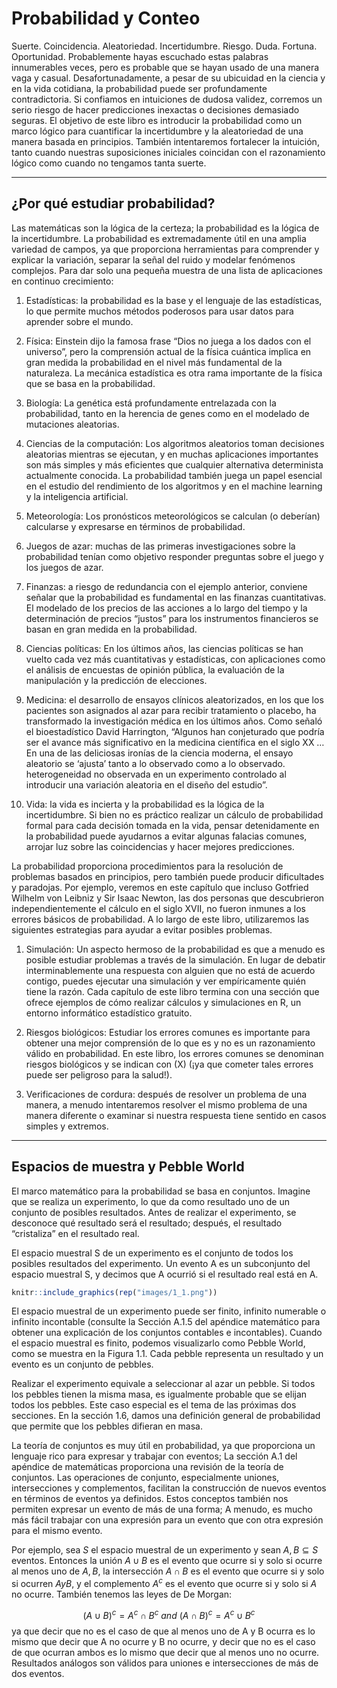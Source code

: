 
# Probabilidad y Conteo

Suerte. Coincidencia. Aleatoriedad. Incertidumbre. Riesgo. Duda. Fortuna. Oportunidad.
Probablemente hayas escuchado estas palabras innumerables veces, pero es probable que se hayan usado de una manera vaga y casual. Desafortunadamente, a pesar de su ubicuidad en la ciencia y en la vida cotidiana, la probabilidad puede ser profundamente contradictoria. Si confiamos en intuiciones de dudosa validez, corremos un serio riesgo de hacer predicciones inexactas o decisiones demasiado seguras. El objetivo de este libro es introducir la probabilidad como un marco lógico para cuantificar la incertidumbre y la aleatoriedad de una manera basada en principios. También intentaremos fortalecer la intuición, tanto cuando nuestras suposiciones iniciales coincidan con el razonamiento lógico como cuando no tengamos tanta suerte.

***

## ¿Por qué estudiar probabilidad?

Las matemáticas son la lógica de la certeza; la probabilidad es la lógica de la incertidumbre. La probabilidad es extremadamente útil en una amplia variedad de campos, ya que proporciona herramientas para comprender y explicar la variación, separar la señal del ruido y modelar fenómenos complejos. Para dar solo una pequeña muestra de una lista de aplicaciones en continuo crecimiento:

1. Estadísticas: la probabilidad es la base y el lenguaje de las estadísticas, lo que permite muchos métodos poderosos para usar datos para aprender sobre el mundo.

2. Física: Einstein dijo la famosa frase "Dios no juega a los dados con el universo", pero la comprensión actual de la física cuántica implica en gran medida la probabilidad en el nivel más fundamental de la naturaleza. La mecánica estadística es otra rama importante de la física que se basa en la probabilidad.

3. Biología: La genética está profundamente entrelazada con la probabilidad, tanto en la herencia de genes como en el modelado de mutaciones aleatorias.

4. Ciencias de la computación: Los algoritmos aleatorios toman decisiones aleatorias mientras se ejecutan, y en muchas aplicaciones importantes son más simples y más eficientes que cualquier alternativa determinista actualmente conocida. La probabilidad también juega un papel esencial en el estudio del rendimiento de los algoritmos y en el machine learning y la inteligencia artificial.

5. Meteorología: Los pronósticos meteorológicos se calculan (o deberían) calcularse y expresarse en términos de probabilidad.

6. Juegos de azar: muchas de las primeras investigaciones sobre la probabilidad tenían como objetivo responder preguntas sobre el juego y los juegos de azar.

7. Finanzas: a riesgo de redundancia con el ejemplo anterior, conviene señalar que la probabilidad es fundamental en las finanzas cuantitativas. El modelado de los precios de las acciones a lo largo del tiempo y la determinación de precios "justos" para los instrumentos financieros se basan en gran medida en la probabilidad.

8. Ciencias políticas: En los últimos años, las ciencias políticas se han vuelto cada vez más cuantitativas y estadísticas, con aplicaciones como el análisis de encuestas de opinión pública, la evaluación de la manipulación y la predicción de elecciones.

9. Medicina: el desarrollo de ensayos clínicos aleatorizados, en los que los pacientes son asignados al azar para recibir tratamiento o placebo, ha transformado la investigación médica en los últimos años. Como señaló el bioestadístico David Harrington, “Algunos han conjeturado que podría ser el avance más significativo en la medicina científica en el siglo XX ... En una de las deliciosas ironías de la ciencia moderna, el ensayo aleatorio se 'ajusta' tanto a lo observado como a lo observado. heterogeneidad no observada en un experimento controlado al introducir una variación aleatoria en el diseño del estudio ". 

10. Vida: la vida es incierta y la probabilidad es la lógica de la incertidumbre. Si bien no es práctico realizar un cálculo de probabilidad formal para cada decisión tomada en la vida, pensar detenidamente en la probabilidad puede ayudarnos a evitar algunas falacias comunes, arrojar luz sobre las coincidencias y hacer mejores predicciones.

La probabilidad proporciona procedimientos para la resolución de problemas basados en principios, pero también puede producir dificultades y paradojas. Por ejemplo, veremos en este capítulo que incluso Gotfried Wilhelm von Leibniz y Sir Isaac Newton, las dos personas que descubrieron independientemente el cálculo en el siglo XVII, no fueron inmunes a los errores básicos de probabilidad. A lo largo de este libro, utilizaremos las siguientes estrategias para ayudar a evitar posibles problemas.

1. Simulación: Un aspecto hermoso de la probabilidad es que a menudo es posible estudiar problemas a través de la simulación. En lugar de debatir interminablemente una respuesta con alguien que no está de acuerdo contigo, puedes ejecutar una simulación y ver empíricamente quién tiene la razón. Cada capítulo de este libro termina con una sección que ofrece ejemplos de cómo realizar cálculos y simulaciones en R, un entorno informático estadístico gratuito.

2. Riesgos biológicos: Estudiar los errores comunes es importante para obtener una mejor comprensión de lo que es y no es un razonamiento válido en probabilidad. En este libro, los errores comunes se denominan riesgos biológicos y se indican con (X) (¡ya que cometer tales errores puede ser peligroso para la salud!).

3. Verificaciones de cordura: después de resolver un problema de una manera, a menudo intentaremos resolver el mismo problema de una manera diferente o examinar si nuestra respuesta tiene sentido en casos simples y extremos.

***

## Espacios de muestra y Pebble World

El marco matemático para la probabilidad se basa en conjuntos. Imagine que se realiza un experimento, lo que da como resultado uno de un conjunto de posibles resultados. Antes de realizar el experimento, se desconoce qué resultado será el resultado; después, el resultado "cristaliza" en el resultado real.

::: {.definition #pyth name="Espacio muestral y evento"}
El espacio muestral S de un experimento es el conjunto de todos los posibles resultados del experimento. Un evento A es un subconjunto del espacio muestral S, y decimos que A ocurrió si el resultado real está en A.
:::

```r
knitr::include_graphics(rep("images/1_1.png"))
```

El espacio muestral de un experimento puede ser finito, infinito numerable o infinito incontable (consulte la Sección A.1.5 del apéndice matemático para obtener una explicación de los conjuntos contables e incontables). Cuando el espacio muestral es finito, podemos visualizarlo como Pebble World, como se muestra en la Figura 1.1. Cada pebble representa un resultado y un evento es un conjunto de pebbles.

Realizar el experimento equivale a seleccionar al azar un pebble. Si todos los pebbles tienen la misma masa, es igualmente probable que se elijan todos los pebbles. Este caso especial es el tema de las próximas dos secciones. En la sección 1.6, damos una definición general de probabilidad que permite que los pebbles difieran en masa.

La teoría de conjuntos es muy útil en probabilidad, ya que proporciona un lenguaje rico para expresar y trabajar con eventos; La sección A.1 del apéndice de matemáticas proporciona una revisión de la teoría de conjuntos. Las operaciones de conjunto, especialmente uniones, intersecciones y complementos, facilitan la construcción de nuevos eventos en términos de eventos ya definidos. Estos conceptos también nos permiten expresar un evento de más de una forma; A menudo, es mucho más fácil trabajar con una expresión para un evento que con otra expresión para el mismo evento.

Por ejemplo, sea $S$ el espacio muestral de un experimento y sean $A, B \subseteq S$ eventos. Entonces la unión $A \cup B$ es el evento que ocurre si y solo si ocurre al menos uno de $A, B$, la intersección $A \cap B$ es el evento que ocurre si y solo si ocurren $A y B$, y el complemento $A^c$ es el evento que ocurre si y solo si $A$ no ocurre. También tenemos las leyes de De Morgan:

$$ (A \cup B)^c = A^c \cap B^c \: and \: (A \cap B)^c = A^c \cup B^c $$
ya que decir que no es el caso de que al menos uno de A y B ocurra es lo mismo que decir que A no ocurre y B no ocurre, y decir que no es el caso de que ocurran ambos es lo mismo que decir que al menos uno no ocurre. Resultados análogos son válidos para uniones e intersecciones de más de dos eventos.
